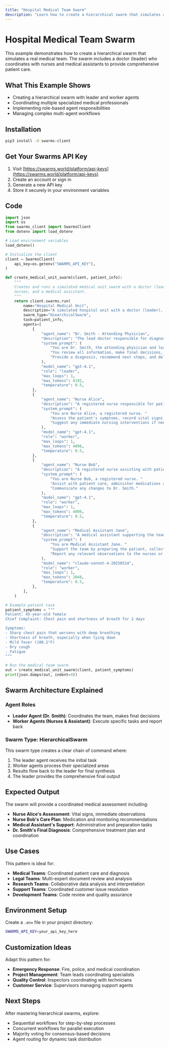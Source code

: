 ```yaml
---
title: "Hospital Medical Team Swarm"
description: "Learn how to create a hierarchical swarm that simulates a real medical team with a doctor leader coordinating nurses and assistants."
---
```


# Hospital Medical Team Swarm

This example demonstrates how to create a hierarchical swarm that simulates a real medical team. The swarm includes a doctor (leader) who coordinates with nurses and medical assistants to provide comprehensive patient care.

## What This Example Shows

- Creating a hierarchical swarm with leader and worker agents
- Coordinating multiple specialized medical professionals
- Implementing role-based agent responsibilities
- Managing complex multi-agent workflows

## Installation

```bash
pip3 install -U swarms-client
```

## Get Your Swarms API Key

1. Visit [https://swarms.world/platform/api-keys](https://swarms.world/platform/api-keys)
2. Create an account or sign in
3. Generate a new API key
4. Store it securely in your environment variables

## Code

```python
import json
import os
from swarms_client import SwarmsClient
from dotenv import load_dotenv

# Load environment variables
load_dotenv()

# Initialize the client
client = SwarmsClient(
    api_key=os.getenv("SWARMS_API_KEY"),
)

def create_medical_unit_swarm(client, patient_info):
    """
    Creates and runs a simulated medical unit swarm with a doctor (leader), 
    nurses, and a medical assistant.
    """
    return client.swarms.run(
        name="Hospital Medical Unit",
        description="A simulated hospital unit with a doctor (leader), nurses, and a medical assistant collaborating on patient care.",
        swarm_type="HiearchicalSwarm",
        task=patient_info,
        agents=[
            {
                "agent_name": "Dr. Smith - Attending Physician",
                "description": "The lead doctor responsible for diagnosis, treatment planning, and team coordination.",
                "system_prompt": (
                    "You are Dr. Smith, the attending physician and leader of the medical unit. "
                    "You review all information, make final decisions, and coordinate the team. "
                    "Provide a diagnosis, recommend next steps, and delegate tasks to the nurses and assistant."
                ),
                "model_name": "gpt-4.1",
                "role": "leader",
                "max_loops": 1,
                "max_tokens": 8192,
                "temperature": 0.5,
            },
            {
                "agent_name": "Nurse Alice",
                "description": "A registered nurse responsible for patient assessment, vital signs, and reporting findings to the doctor.",
                "system_prompt": (
                    "You are Nurse Alice, a registered nurse. "
                    "Assess the patient's symptoms, record vital signs, and report your findings to Dr. Smith. "
                    "Suggest any immediate nursing interventions if needed."
                ),
                "model_name": "gpt-4.1",
                "role": "worker",
                "max_loops": 1,
                "max_tokens": 4096,
                "temperature": 0.5,
            },
            {
                "agent_name": "Nurse Bob",
                "description": "A registered nurse assisting with patient care, medication administration, and monitoring.",
                "system_prompt": (
                    "You are Nurse Bob, a registered nurse. "
                    "Assist with patient care, administer medications as ordered, and monitor the patient's response. "
                    "Communicate any changes to Dr. Smith."
                ),
                "model_name": "gpt-4.1",
                "role": "worker",
                "max_loops": 1,
                "max_tokens": 4096,
                "temperature": 0.5,
            },
            {
                "agent_name": "Medical Assistant Jane",
                "description": "A medical assistant supporting the team with administrative tasks and basic patient care.",
                "system_prompt": (
                    "You are Medical Assistant Jane. "
                    "Support the team by preparing the patient, collecting samples, and handling administrative tasks. "
                    "Report any relevant observations to the nurses or Dr. Smith."
                ),
                "model_name": "claude-sonnet-4-20250514",
                "role": "worker",
                "max_loops": 1,
                "max_tokens": 2048,
                "temperature": 0.5,
            },
        ],
    )

# Example patient case
patient_symptoms = """
Patient: 45-year-old female
Chief Complaint: Chest pain and shortness of breath for 2 days

Symptoms:
- Sharp chest pain that worsens with deep breathing
- Shortness of breath, especially when lying down
- Mild fever (100.2°F)
- Dry cough
- Fatigue
"""

# Run the medical team swarm
out = create_medical_unit_swarm(client, patient_symptoms)
print(json.dumps(out, indent=4))
```

## Swarm Architecture Explained

### Agent Roles

- **Leader Agent (Dr. Smith)**: Coordinates the team, makes final decisions
- **Worker Agents (Nurses & Assistant)**: Execute specific tasks and report back

### Swarm Type: HierarchicalSwarm

This swarm type creates a clear chain of command where:
1. The leader agent receives the initial task
2. Worker agents process their specialized areas
3. Results flow back to the leader for final synthesis
4. The leader provides the comprehensive final output

## Expected Output

The swarm will provide a coordinated medical assessment including:
- **Nurse Alice's Assessment**: Vital signs, immediate observations
- **Nurse Bob's Care Plan**: Medication and monitoring recommendations
- **Medical Assistant's Support**: Administrative and preparation tasks
- **Dr. Smith's Final Diagnosis**: Comprehensive treatment plan and coordination

## Use Cases

This pattern is ideal for:
- **Medical Teams**: Coordinated patient care and diagnosis
- **Legal Teams**: Multi-expert document review and analysis
- **Research Teams**: Collaborative data analysis and interpretation
- **Support Teams**: Coordinated customer issue resolution
- **Development Teams**: Code review and quality assurance

## Environment Setup

Create a `.env` file in your project directory:

```bash
SWARMS_API_KEY=your_api_key_here
```

## Customization Ideas

Adapt this pattern for:
- **Emergency Response**: Fire, police, and medical coordination
- **Project Management**: Team leads coordinating specialists
- **Quality Control**: Inspectors coordinating with technicians
- **Customer Service**: Supervisors managing support agents

## Next Steps

After mastering hierarchical swarms, explore:
- Sequential workflows for step-by-step processes
- Concurrent workflows for parallel execution
- Majority voting for consensus-based decisions
- Agent routing for dynamic task distribution
